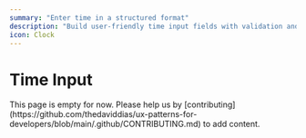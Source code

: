 ```yaml
---
summary: "Enter time in a structured format"
description: "Build user-friendly time input fields with validation and accessibility features."
icon: Clock
---
```



# Time Input

<Callout type="warning">
  This page is empty for now. Please help us by
  [contributing](https://github.com/thedaviddias/ux-patterns-for-developers/blob/main/.github/CONTRIBUTING.md)
  to add content.
</Callout>
